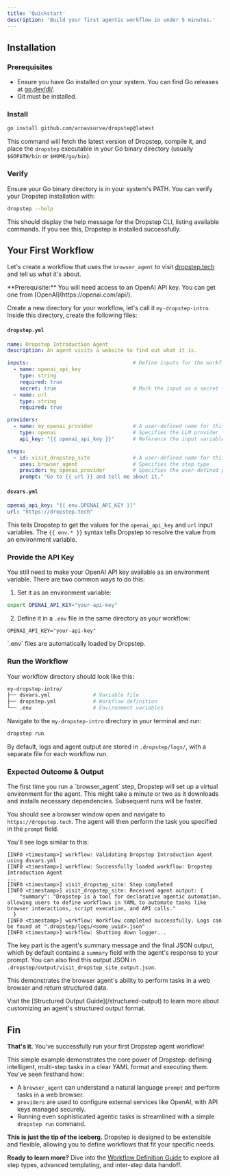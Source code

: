 ```yaml
---
title: 'Quickstart'
description: 'Build your first agentic workflow in under 5 minutes.'
---
```


## Installation

### Prerequisites

- Ensure you have Go installed on your system. You can find Go releases at [go.dev/dl/](https://go.dev/dl/).
- Git must be installed.

### Install

```bash icon="terminal"
go install github.com/arnavsurve/dropstep@latest
```

This command will fetch the latest version of Dropstep, compile it, and place the `dropstep` executable in your Go binary directory (usually `$GOPATH/bin` or `$HOME/go/bin`).

### Verify

Ensure your Go binary directory is in your system's PATH. You can verify your Dropstep installation with:

```bash icon="terminal"
dropstep --help
```

This should display the help message for the Dropstep CLI, listing available commands. If you see this, Dropstep is installed successfully.


## Your First Workflow

Let's create a workflow that uses the `browser_agent` to visit [dropstep.tech](https://dropstep.tech) and tell us what it's about.

<Note>
  **Prerequisite:** You will need access to an OpenAI API key. You can get one from [OpenAI](https://openai.com/api/).
</Note>

Create a new directory for your workflow, let's call it `my-dropstep-intro`. Inside this directory, create the following files:


#### `dropstep.yml`

```yaml dropstep.yml icon="file-code"
name: Dropstep Introduction Agent
description: An agent visits a website to find out what it is.

inputs:                                  # Define inputs for the workflow
  - name: openai_api_key
    type: string
    required: true
    secret: true                         # Mark the input as a secret to prevent it from being logged
  - name: url
    type: string
    required: true

providers:
  - name: my_openai_provider             # A user-defined name for this provider config
    type: openai                         # Specifies the LLM provider
    api_key: "{{ openai_api_key }}"      # Reference the input variable defined above

steps:
  - id: visit_dropstep_site              # A user-defined name for this step
    uses: browser_agent                  # Specifies the step type
    provider: my_openai_provider         # Specifies the user-defined provider to use
    prompt: "Go to {{ url }} and tell me about it."
```

#### `dsvars.yml`

```yaml dsvars.yml icon="file-code"
openai_api_key: "{{ env.OPENAI_API_KEY }}"
url: "https://dropstep.tech"
```

This tells Dropstep to get the values for the `openai_api_key` and `url` input variables. The `{{ env.* }}` syntax tells Dropstep to resolve the value from an environment variable.

### Provide the API Key

You still need to make your OpenAI API key available as an environment variable. There are two common ways to do this:

1. Set it as an environment variable:

```bash icon="terminal"
export OPENAI_API_KEY="your-api-key"
```

2. Define it in a `.env` file in the same directory as your workflow:

```env .env icon="file-code"
OPENAI_API_KEY="your-api-key"
```

<Info>
`.env` files are automatically loaded by Dropstep.
</Info>

### Run the Workflow

Your workflow directory should look like this:

```bash
my-dropstep-intro/
├── dsvars.yml              # Variable file
├── dropstep.yml            # Workflow definition
└── .env                    # Environment variables
```

Navigate to the `my-dropstep-intro` directory in your terminal and run:

```bash icon="terminal"
dropstep run
```

By default, logs and agent output are stored in `.dropstep/logs/`, with a separate file for each workflow run.

### Expected Outcome & Output

<Info>
The first time you run a `browser_agent` step, Dropstep will set up a virtual environment for the agent. This might take a minute or two as it downloads and installs necessary dependencies. Subsequent runs will be faster.
</Info>

You should see a browser window open and navigate to `https://dropstep.tech`. The agent will then perform the task you specified in the `prompt` field.

You'll see logs similar to this:

```text icon="terminal"
[INFO <timestamp>] workflow: Validating Dropstep Introduction Agent using dsvars.yml
[INFO <timestamp>] workflow: Successfully loaded workflow: Dropstep Introduction Agent
...
[INFO <timestamp>] visit_dropstep_site: Step completed
[INFO <timestamp>] visit_dropstep_site: Received agent output: {
    "summary": "Dropstep is a tool for declarative agentic automation, allowing users to define workflows in YAML to automate tasks like browser interactions, script execution, and API calls."
  }
[INFO <timestamp>] workflow: Workflow completed successfully. Logs can be found at ".dropstep/logs/<some_uuid>.json"
[INFO <timestamp>] workflow: Shutting down logger...
```

The key part is the agent's summary message and the final JSON output, which by default contains a `summary` field with the agent's response to your prompt. You can also find this output JSON in `.dropstep/output/visit_dropstep_site_output.json`. 

This demonstrates the browser agent's ability to perform tasks in a web browser and return structured data.

<Info>
Visit the [Structured Output Guide](/structured-output) to learn more about customizing an agent's structured output format.
</Info>

## Fin

**That's it.** You've successfully run your first Dropstep agent workflow!

This simple example demonstrates the core power of Dropstep: defining intelligent, multi-step tasks in a clear YAML format and executing them. You've seen firsthand how:

- A `browser_agent` can understand a natural language `prompt` and perform tasks in a web browser.
- `providers` are used to configure external services like OpenAI, with API keys managed securely.
- Running even sophisticated agentic tasks is streamlined with a simple `dropstep run` command.

**This is just the tip of the iceberg.** Dropstep is designed to be extensible and flexible, allowing you to define workflows that fit your specific needs. 

**Ready to learn more?** Dive into the [Workflow Definition Guide](/workflows/overview) to explore all step types, advanced templating, and inter-step data handoff.
